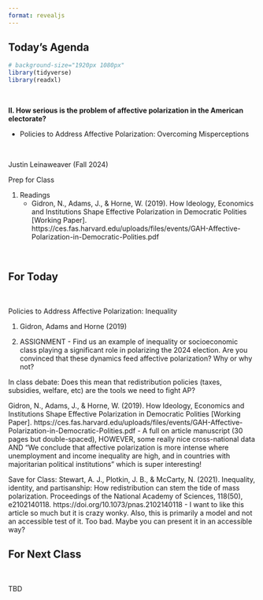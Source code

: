 ```yaml
---
format: revealjs
---
```


## Today's Agenda {background-image="Images/background-white_house_graphic_v4_muted_text2.png" .center}

```r
# background-size="1920px 1080px"
library(tidyverse)
library(readxl)
```

<br>

::: {.r-fit-text}

**II. How serious is the problem of affective polarization in the American electorate?**

- Policies to Address Affective Polarization: Overcoming Misperceptions

:::

<br>

::: r-stack
Justin Leinaweaver (Fall 2024)
:::

::: notes
Prep for Class

1. Readings
    - Gidron, N., Adams, J., & Horne, W. (2019). How Ideology, Economics and Institutions Shape Effective Polarization in Democratic Polities [Working Paper]. https://ces.fas.harvard.edu/uploads/files/events/GAH-Affective-Polarization-in-Democratic-Polities.pdf

<br>


:::




## For Today {background-image="Images/background-blue_triangles_flipped.png" .center}

<br>

Policies to Address Affective Polarization: Inequality

1. Gidron, Adams and Horne (2019)

2. ASSIGNMENT - Find us an example of inequality or socioeconomic class playing a significant role in polarizing the 2024 election. Are you convinced that these dynamics feed affective polarization? Why or why not?

::: notes

In class debate: Does this mean that redistribution policies (taxes, subsidies, welfare, etc) are the tools we need to fight AP?

Gidron, N., Adams, J., & Horne, W. (2019). How Ideology, Economics and Institutions Shape Effective Polarization in Democratic Polities [Working Paper]. https://ces.fas.harvard.edu/uploads/files/events/GAH-Affective-Polarization-in-Democratic-Polities.pdf
- A full on article manuscript (30 pages but double-spaced), HOWEVER, some really nice cross-national data AND "We conclude that affective polarization is more intense where unemployment and income inequality are high, and in countries with majoritarian political institutions" which is super interesting!

Save for Class:
Stewart, A. J., Plotkin, J. B., & McCarty, N. (2021). Inequality, identity, and partisanship: How redistribution can stem the tide of mass polarization. Proceedings of the National Academy of Sciences, 118(50), e2102140118. https://doi.org/10.1073/pnas.2102140118
- I want to like this article so much but it is crazy wonky. Also, this is primarily a model and not an accessible test of it. Too bad. Maybe you can present it in an accessible way?



:::



## For Next Class {background-image="Images/background-blue_triangles_flipped.png" .center}

<br>

TBD

::: notes

:::